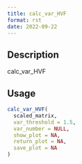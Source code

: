 ```yaml
--- 
title: calc_var_HVF 
format: rst 
date: 2022-09-22 
--- 
```


## Description

calc_var_HVF


## Usage

```r
calc_var_HVF(
  scaled_matrix,
  var_threshold = 1.5,
  var_number = NULL,
  show_plot = NA,
  return_plot = NA,
  save_plot = NA
)
```


